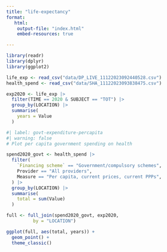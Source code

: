 ```yaml
---
title: "life-expectancy"
format:
   html: 
    output-file: "index.html"
    embed-resources: true

---
```


```r
library(readr)
library(dplyr)
library(ggplot2)
```

```r
life_exp <- read_csv("data/DP_LIVE_11122023092440528.csv")
health_spend <- read_csv("data/SHA_11122023093838475.csv")
```

```r
exp2020 <- life_exp |> 
  filter(TIME == 2020 & SUBJECT == "TOT") |> 
  group_by(LOCATION) |> 
  summarise(
    years = Value
  )
```

```r
#| label: govt-expenditure-percapita 
#| warning: false
# Plot per capita government spending on health

spend2020_govt <- health_spend |> 
  filter(
    `Financing scheme` == "Government/compulsory schemes",
    Provider == "All providers",
    Measure == "Per capita, current prices, current PPPs",
  ) |> 
  group_by(LOCATION) |> 
  summarise(
    total = sum(Value)
  )

full <- full_join(spend2020_govt, exp2020,
          by = "LOCATION")

ggplot(full, aes(total, years)) +
  geom_point() +
  theme_classic()
```




